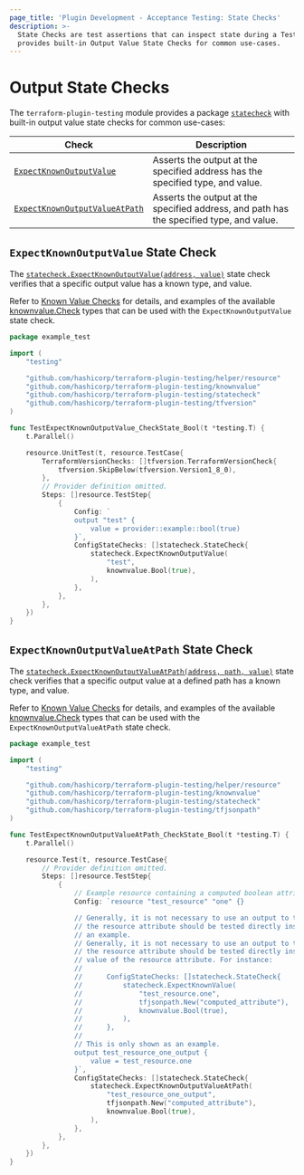 ```yaml
---
page_title: 'Plugin Development - Acceptance Testing: State Checks'
description: >-
  State Checks are test assertions that can inspect state during a TestStep. The testing module
  provides built-in Output Value State Checks for common use-cases.
---
```


# Output State Checks

The `terraform-plugin-testing` module provides a package [`statecheck`](https://pkg.go.dev/github.com/hashicorp/terraform-plugin-testing/statecheck) with built-in output value state checks for common use-cases:

| Check                                                                                                                                     | Description                                                                              |
|-------------------------------------------------------------------------------------------------------------------------------------------|------------------------------------------------------------------------------------------|
| [`ExpectKnownOutputValue`](/terraform/plugin/testing/acceptance-tests/state-checks/output#expectknownoutputvalue-state-check)             | Asserts the output at the specified address has the specified type, and value.           |
| [`ExpectKnownOutputValueAtPath`](/terraform/plugin/testing/acceptance-tests/state-checks/output#expectknownoutputvalueatpath-state-check) | Asserts the output at the specified address, and path has the specified type, and value. |

## `ExpectKnownOutputValue` State Check

The [`statecheck.ExpectKnownOutputValue(address, value)`](https://pkg.go.dev/github.com/hashicorp/terraform-plugin-testing/statecheck#ExpectKnownOutputValue) state check verifies that a specific output value has a known type, and value.

Refer to [Known Value Checks](/terraform/plugin/testing/acceptance-tests/known-value-checks) for details, and examples of the available [knownvalue.Check](https://pkg.go.dev/github.com/hashicorp/terraform-plugin-testing/knownvalue#Check) types that can be used with the `ExpectKnownOutputValue` state check.

```go
package example_test

import (
	"testing"

	"github.com/hashicorp/terraform-plugin-testing/helper/resource"
	"github.com/hashicorp/terraform-plugin-testing/knownvalue"
	"github.com/hashicorp/terraform-plugin-testing/statecheck"
	"github.com/hashicorp/terraform-plugin-testing/tfversion"
)

func TestExpectKnownOutputValue_CheckState_Bool(t *testing.T) {
	t.Parallel()

	resource.UnitTest(t, resource.TestCase{
		TerraformVersionChecks: []tfversion.TerraformVersionCheck{
			tfversion.SkipBelow(tfversion.Version1_8_0),
		},
		// Provider definition omitted.
		Steps: []resource.TestStep{
			{
				Config: `
				output "test" {
					value = provider::example::bool(true)
				}`,
				ConfigStateChecks: []statecheck.StateCheck{
					statecheck.ExpectKnownOutputValue(
						"test",
						knownvalue.Bool(true),
					),
				},
			},
		},
	})
}
```

## `ExpectKnownOutputValueAtPath` State Check

The [`statecheck.ExpectKnownOutputValueAtPath(address, path, value)`](https://pkg.go.dev/github.com/hashicorp/terraform-plugin-testing/statecheck#ExpectKnownOutputValueAtPath) state check verifies that a specific output value at a defined path has a known type, and value.

Refer to [Known Value Checks](/terraform/plugin/testing/acceptance-tests/known-value-checks) for details, and examples of the available [knownvalue.Check](https://pkg.go.dev/github.com/hashicorp/terraform-plugin-testing/knownvalue#Check) types that can be used with the `ExpectKnownOutputValueAtPath` state check.

```go
package example_test

import (
	"testing"

	"github.com/hashicorp/terraform-plugin-testing/helper/resource"
	"github.com/hashicorp/terraform-plugin-testing/knownvalue"
	"github.com/hashicorp/terraform-plugin-testing/statecheck"
	"github.com/hashicorp/terraform-plugin-testing/tfjsonpath"
)

func TestExpectKnownOutputValueAtPath_CheckState_Bool(t *testing.T) {
	t.Parallel()

	resource.Test(t, resource.TestCase{
		// Provider definition omitted.
		Steps: []resource.TestStep{
			{
            	// Example resource containing a computed boolean attribute named "computed_attribute"
				Config: `resource "test_resource" "one" {}

                // Generally, it is not necessary to use an output to test a resource attribute,
                // the resource attribute should be tested directly instead. This is only shown as
                // an example.
                // Generally, it is not necessary to use an output to test a resource attribute,
                // the resource attribute should be tested directly instead, by inspecting the
                // value of the resource attribute. For instance:
                //
                // 		ConfigStateChecks: []statecheck.StateCheck{
                //			statecheck.ExpectKnownValue(
                //				"test_resource.one",
                //				tfjsonpath.New("computed_attribute"),
                //				knownvalue.Bool(true),
                //			),
                //		},
                //
                // This is only shown as an example.
				output test_resource_one_output {
					value = test_resource.one
				}`,
				ConfigStateChecks: []statecheck.StateCheck{
					statecheck.ExpectKnownOutputValueAtPath(
						"test_resource_one_output",
						tfjsonpath.New("computed_attribute"),
						knownvalue.Bool(true),
					),
				},
			},
		},
	})
}
```